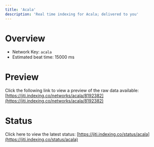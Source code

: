 ```yaml
---
title: 'Acala'
description: 'Real time indexing for Acala; delivered to you'
---
```


# Overview
- Network Key: `acala`
- Estimated beat time: 15000 ms

# Preview
Click the following link to view a preview of the raw data available: [https://jiti.indexing.co/networks/acala/8192382](https://jiti.indexing.co/networks/acala/8192382)

# Status
Click here to view the latest status: [https://jiti.indexing.co/status/acala](https://jiti.indexing.co/status/acala)
